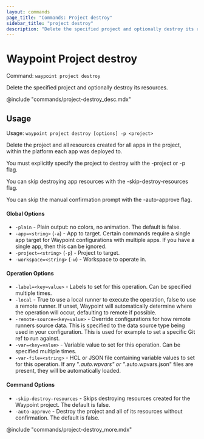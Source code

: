 ```yaml
---
layout: commands
page_title: "Commands: Project destroy"
sidebar_title: "project destroy"
description: "Delete the specified project and optionally destroy its resources."
---
```


# Waypoint Project destroy

Command: `waypoint project destroy`

Delete the specified project and optionally destroy its resources.

@include "commands/project-destroy_desc.mdx"

## Usage

Usage: `waypoint project destroy [options] -p <project>`


  Delete the project and all resources created for all apps in the project, within
  the platform each app was deployed to.

  You must explicitly specify the project to destroy with the -project or -p flag.

  You can skip destroying app resources with the -skip-destroy-resources flag.

  You can skip the manual confirmation prompt with the -auto-approve flag.
#### Global Options

- `-plain` - Plain output: no colors, no animation. The default is false.
- `-app=<string>` (`-a`) - App to target. Certain commands require a single app target for Waypoint configurations with multiple apps. If you have a single app, then this can be ignored.
- `-project=<string>` (`-p`) - Project to target.
- `-workspace=<string>` (`-w`) - Workspace to operate in.

#### Operation Options

- `-label=<key=value>` - Labels to set for this operation. Can be specified multiple times.
- `-local` - True to use a local runner to execute the operation, false to use a remote runner. 
If unset, Waypoint will automatically determine where the operation will occur, 
defaulting to remote if possible.
- `-remote-source=<key=value>` - Override configurations for how remote runners source data. This is specified to the data source type being used in your configuration. This is used for example to set a specific Git ref to run against.
- `-var=<key=value>` - Variable value to set for this operation. Can be specified multiple times.
- `-var-file=<string>` - HCL or JSON file containing variable values to set for this operation. If any "*.auto.wpvars" or "*.auto.wpvars.json" files are present, they will be automatically loaded.

#### Command Options

- `-skip-destroy-resources` - Skips destroying resources created for the Waypoint project. The default is false.
- `-auto-approve` - Destroy the project and all of its resources without confirmation. The default is false.

@include "commands/project-destroy_more.mdx"
